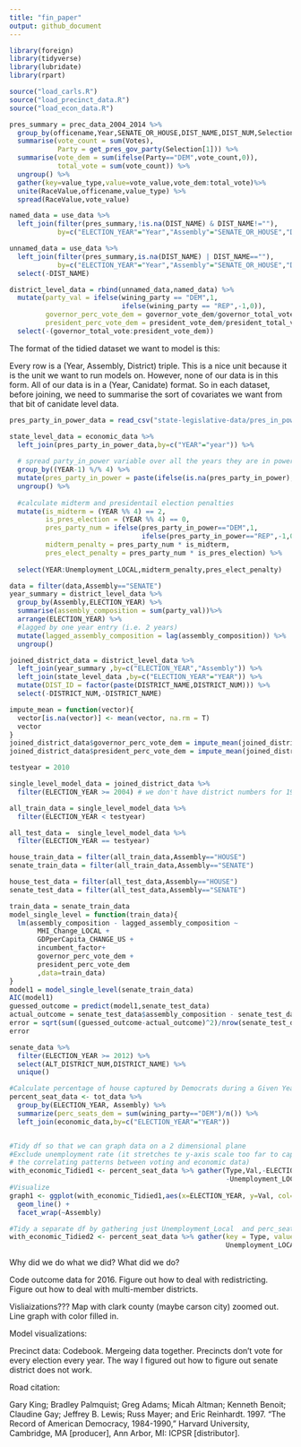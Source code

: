 ```yaml
---
title: "fin_paper"
output: github_document
---
```


```r
library(foreign)
library(tidyverse)
library(lubridate)
library(rpart)

source("load_carls.R")
source("load_precinct_data.R")
source("load_econ_data.R")

```

```r
pres_summary = prec_data_2004_2014 %>% 
  group_by(officename,Year,SENATE_OR_HOUSE,DIST_NAME,DIST_NUM,Selection) %>%
  summarise(vote_count = sum(Votes),
            Party = get_pres_gov_party(Selection[1])) %>%
  summarise(vote_dem = sum(ifelse(Party=="DEM",vote_count,0)),
            total_vote = sum(vote_count)) %>%
  ungroup() %>%
  gather(key=value_type,value=vote_value,vote_dem:total_vote)%>%
  unite(RaceValue,officename,value_type) %>%
  spread(RaceValue,vote_value)

named_data = use_data %>%
  left_join(filter(pres_summary,!is.na(DIST_NAME) & DIST_NAME!=""),
            by=c("ELECTION_YEAR"="Year","Assembly"="SENATE_OR_HOUSE","DISTRICT_NUM"="DIST_NUM","DISTRICT_NAME"="DIST_NAME"))

unnamed_data = use_data %>%
  left_join(filter(pres_summary,is.na(DIST_NAME) | DIST_NAME==""),
            by=c("ELECTION_YEAR"="Year","Assembly"="SENATE_OR_HOUSE","DISTRICT_NUM"="DIST_NUM")) %>%
  select(-DIST_NAME)

district_level_data = rbind(unnamed_data,named_data) %>%
  mutate(party_val = ifelse(wining_party == "DEM",1,
                            ifelse(wining_party == "REP",-1,0)),
         governor_perc_vote_dem = governor_vote_dem/governor_total_vote,
         president_perc_vote_dem = president_vote_dem/president_total_vote) %>%
  select(-(governor_total_vote:president_vote_dem))
```

The format of the tidied dataset we want to model is this:

Every row is a (Year, Assembly, District) triple. This is a nice unit because it is the unit we want to run models on. However, none of our data is in this form. All of our data is in a (Year, Canidate) format. So in each dataset, before joining, we need to summarise the sort of covariates we want from that bit of canidate level data.

```r
pres_party_in_power_data = read_csv("state-legislative-data/pres_in_power.csv")

state_level_data = economic_data %>%
  left_join(pres_party_in_power_data,by=c("YEAR"="year")) %>%
  
  # spread party_in_power variable over all the years they are in power, not just every 4 years
  group_by((YEAR-1) %/% 4) %>%
  mutate(pres_party_in_power = paste(ifelse(is.na(pres_party_in_power),"",pres_party_in_power),collapse="")) %>%
  ungroup() %>%
  
  #calculate midterm and presidentail election penalties
  mutate(is_midterm = (YEAR %% 4) == 2,
         is_pres_election = (YEAR %% 4) == 0,
         pres_party_num = ifelse(pres_party_in_power=="DEM",1,
                                 ifelse(pres_party_in_power=="REP",-1,0)),
         midterm_penalty = pres_party_num * is_midterm,
         pres_elect_penalty = pres_party_num * is_pres_election) %>%
  
  select(YEAR:Unemployment_LOCAL,midterm_penalty,pres_elect_penalty)
```

```r
data = filter(data,Assembly=="SENATE")
year_summary = district_level_data %>%
  group_by(Assembly,ELECTION_YEAR) %>%
  summarise(assembly_composition = sum(party_val))%>%
  arrange(ELECTION_YEAR) %>%
  #lagged by one year entry (i.e. 2 years)
  mutate(lagged_assembly_composition = lag(assembly_composition)) %>%
  ungroup()
```

```r
joined_district_data = district_level_data %>%
  left_join(year_summary ,by=c("ELECTION_YEAR","Assembly")) %>%
  left_join(state_level_data ,by=c("ELECTION_YEAR"="YEAR")) %>%
  mutate(DIST_ID = factor(paste(DISTRICT_NAME,DISTRICT_NUM))) %>%
  select(-DISTRICT_NUM,-DISTRICT_NAME)
```

```r
impute_mean = function(vector){
  vector[is.na(vector)] <- mean(vector, na.rm = T)
  vector
}
joined_district_data$governor_perc_vote_dem = impute_mean(joined_district_data$governor_perc_vote_dem)
joined_district_data$president_perc_vote_dem = impute_mean(joined_district_data$president_perc_vote_dem)
```

```r
testyear = 2010

single_level_model_data = joined_district_data %>%
  filter(ELECTION_YEAR >= 2004) # we don't have district numbers for 1968 and 1970! (this should be fixable)

all_train_data = single_level_model_data %>%
  filter(ELECTION_YEAR < testyear)

all_test_data =  single_level_model_data %>%
  filter(ELECTION_YEAR == testyear)

house_train_data = filter(all_train_data,Assembly=="HOUSE")
senate_train_data = filter(all_train_data,Assembly=="SENATE")

house_test_data = filter(all_test_data,Assembly=="HOUSE")
senate_test_data = filter(all_test_data,Assembly=="SENATE")

train_data = senate_train_data
model_single_level = function(train_data){
  lm(assembly_composition - lagged_assembly_composition ~ 
       MHI_Change_LOCAL +
       GDPperCapita_CHANGE_US + 
       incumbent_factor+
       governor_perc_vote_dem + 
       president_perc_vote_dem
       ,data=train_data)
}
model1 = model_single_level(senate_train_data)
AIC(model1)
guessed_outcome = predict(model1,senate_test_data)
actual_outcome = senate_test_data$assembly_composition - senate_test_data$lagged_assembly_composition
error = sqrt(sum((guessed_outcome-actual_outcome)^2)/nrow(senate_test_data))
error
```

```r
senate_data %>%
  filter(ELECTION_YEAR >= 2012) %>%
  select(ALT_DISTRICT_NUM,DISTRICT_NAME) %>%
  unique()
```

```r
#Calculate percentage of house captured by Democrats during a Given Year's General Election
percent_seat_data <- tot_data %>%
  group_by(ELECTION_YEAR, Assembly) %>%
  summarize(perc_seats_dem = sum(wining_party=="DEM")/n()) %>%
  left_join(economic_data,by=c("ELECTION_YEAR"="YEAR"))


#Tidy df so that we can graph data on a 2 dimensional plane 
#Exclude unemployment rate (it stretches te y-axis scale too far to capture insights on
# the correlating patterns between voting and economic data)
with_economic_Tidied1 <- percent_seat_data %>% gather(Type,Val,-ELECTION_YEAR, -Assembly, 
                                                      -Unemployment_LOCAL)
#Visualize 
graph1 <- ggplot(with_economic_Tidied1,aes(x=ELECTION_YEAR, y=Val, col=Type)) + 
  geom_line() + 
  facet_wrap(~Assembly)

#Tidy a separate df by gathering just Unemployment_Local  and perc_seats_dem under Type
with_economic_Tidied2 <- percent_seat_data %>% gather(key = Type, value = Percent, 
                                                      Unemployment_LOCAL, perc_seats_dem)
```

Why did we do what we did?
What did we do?

Code outcome data for 2016.
Figure out how to deal with redistricting.
Figure out how to deal with multi-member districts.



Visliaizations???
Map with clark county (maybe carson city) zoomed out.
Line graph with color filled in. 

Model visualizations:



Precinct data:
Codebook.
Mergeing data together.
Precincts don't vote for every election every year. The way I figured out how to figure out senate district does not work.




Road citation:

Gary King; Bradley Palmquist; Greg Adams; Micah Altman;
Kenneth Benoit; Claudine Gay; Jeffrey B. Lewis; Russ Mayer;
and Eric Reinhardt. 1997. "The Record of American Democracy, 1984-1990," Harvard University, Cambridge, MA [producer],
Ann Arbor, MI: ICPSR [distributor].